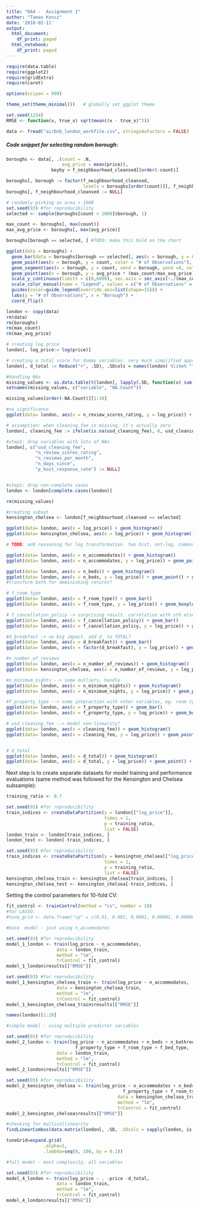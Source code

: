 ```yaml
---
title: "DA4 -  Assignment 1"
author: "Tamas Koncz"
date: '2018-02-11'
output:
  html_document:
    df_print: paged
  html_notebook:
    df_print: paged
---
```


```r
require(data.table)
require(ggplot2)
require(gridExtra)
require(caret)

options(scipen = 999)

theme_set(theme_minimal())   # globally set ggplot theme

set.seed(1234)
RMSE <- function(x, true_x) sqrt(mean((x - true_x)^2))
```


```r
data <- fread("airbnb_london_workfile.csv", stringsAsFactors = FALSE)
```

##### Code snippet for selecting random borough: 

```r
boroughs <- data[, .(count = .N, 
                     avg_price = mean(price)), 
                 keyby = f_neighbourhood_cleansed][order(-count)]

boroughs[, borough := factor(f_neighbourhood_cleansed, 
                             levels = boroughs[order(count)][, f_neighbourhood_cleansed])]
boroughs[, f_neighbourhood_cleansed := NULL]

# randomly picking an area > 1000
set.seed(93) #for reproducibility
selected <- sample(boroughs[count > 1000]$borough, 1)

```

```r
max_count <- boroughs[, max(count)]
max_avg_price <- boroughs[, max(avg_price)]

boroughs[borough == selected, ] #TODO: make this bold on the chart

ggplot(data = boroughs) + 
  geom_bar(data = boroughs[borough == selected], aes(x = borough, y = 6000), fill = "lightblue",  stat = "identity") +
  geom_point(aes(x = borough, y = count, color = "# of Observations"), shape = 20, size = 2) +
  geom_segment(aes(x = borough, y = count, xend = borough, yend =0, color = "# of Observations")) + 
  geom_point(aes(x = borough, y = avg_price * (max_count/max_avg_price), color = "Avg. Price"), shape = 4, size = 2) + 
  scale_y_continuous(limits = c(0,6000), sec.axis = sec_axis(~./(max_count/max_avg_price), name = "Avg. Price")) + 
  scale_color_manual(name = "Legend", values = c("# of Observations" = "tomato", "Avg. Price" = "darkblue")) + 
  guides(color=guide_legend(override.aes=list(shape=15))) +
  labs(y = "# of Observations", x = "Borough") +
  coord_flip()
```

```r
london <- copy(data)
rm(data)
rm(boroughs)
rm(max_count)
rm(max_avg_price)
```


```r
# creating log price
london[, log_price:= log(price)]

# creating a total score for dummy variables. very much simplified approach
london[, d_total := Reduce("+", .SD), .SDcols = names(london) %like% "^d_.*"]
```

```r
#handling NAs
missing_values <- as.data.table(t(london[, lapply(.SD, function(x) sum(is.na(x))), .SDcols = names(london)]), keep.rownames=TRUE)
setnames(missing_values, c("variable", "NA.Count"))

missing_values[order(-NA.Count)][1:10]

#no significance
ggplot(data= london, aes(x = n_review_scores_rating, y = log_price)) + geom_point() + geom_smooth()

# assumption: when cleaning_fee is missing, it's actually zero
london[, cleaning_fee := ifelse(is.na(usd_cleaning_fee), 0, usd_cleaning_fee)]

#step1: drop variables with lots of NAs
london[, c("usd_cleaning_fee", 
           "n_review_scores_rating",
           "n_reviews_per_month",
           "n_days_since",
           "p_host_response_rate") := NULL]


#step2: drop non-complete cases
london <- london[complete.cases(london)]
```

```r
rm(missing_values)
```


```r
#creating subset
kensington_chelsea <- london[f_neighbourhood_cleansed == selected]
```


```r
ggplot(data= london, aes(x = log_price)) + geom_histogram()
ggplot(data= kensington_chelsea, aes(x = log_price)) + geom_histogram()

# TODO: add reasoning for log transformation. two hist, not-log, common density, log

ggplot(data= london, aes(x = n_accommodates)) + geom_histogram()
ggplot(data= london, aes(x = n_accommodates, y = log_price)) + geom_point() + geom_smooth()

ggplot(data= london, aes(x = n_beds)) + geom_histogram()
ggplot(data= london, aes(x = n_beds, y = log_price)) + geom_point() + geom_smooth()
#transform both for deminishing returns?

# f_room_type
ggplot(data= london, aes(x = f_room_type)) + geom_bar()
ggplot(data= london, aes(x = f_room_type, y = log_price)) + geom_boxplot()

# f_cancellation_policy -> surprising result. correlation with sth else?
ggplot(data= london, aes(x = f_cancellation_policy)) + geom_bar()
ggplot(data= london, aes(x = f_cancellation_policy, y = log_price)) + geom_boxplot()

#d_breakfast -> no big impact. add d_ to TOTAL?
ggplot(data= london, aes(x = d_breakfast)) + geom_bar()
ggplot(data= london, aes(x = factor(d_breakfast), y = log_price)) + geom_boxplot()

#n_number_of_reviews
ggplot(data= london, aes(x = n_number_of_reviews)) + geom_histogram()
ggplot(data= kensington_chelsea, aes(x = n_number_of_reviews, y = log_price)) + geom_point() + geom_smooth()

#n_minimum_nights --> some outliers, handle
ggplot(data= london, aes(x = n_minimum_nights)) + geom_histogram()
ggplot(data= london, aes(x = n_minimum_nights, y = log_price)) + geom_point() + geom_smooth()

#f_property_type --> some interaction with other variables, eg. room type?
ggplot(data= london, aes(x = f_property_type)) + geom_bar()
ggplot(data= london, aes(x = f_property_type, y = log_price)) + geom_boxplot()

# usd_cleaning_fee --> model non-linearity?
ggplot(data= london, aes(x = cleaning_fee)) + geom_histogram()
ggplot(data= london, aes(x = cleaning_fee, y = log_price)) + geom_point() + geom_smooth()


# d_total
ggplot(data= london, aes(x = d_total)) + geom_histogram()
ggplot(data= london, aes(x = d_total, y = log_price)) + geom_point() + geom_smooth()
```


Next step is to create separate datasets for model training and performance evaluations (same method was followed for the Kensington and Chelsea subsample): 

```r
training_ratio <- 0.7

set.seed(93) #for reproducibility
train_indices <- createDataPartition(y = london[["log_price"]],
                                     times = 1,
                                     p = training_ratio,
                                     list = FALSE)
london_train <- london[train_indices, ]
london_test <- london[-train_indices, ]
```

```r
set.seed(93) #for reproducibility
train_indices <- createDataPartition(y = kensington_chelsea[["log_price"]],
                                     times = 1,
                                     p = training_ratio,
                                     list = FALSE)
kensington_chelsea_train <- kensington_chelsea[train_indices, ]
kensington_chelsea_test <- kensington_chelsea[-train_indices, ]
```
 
 
Setting the control parameters for 10-fold CV:
```r
fit_control <- trainControl(method = "cv", number = 10)
#for LASSO:
#tune_grid <- data.frame("cp" = c(0.01, 0.001, 0.0001, 0.00001, 0.000001))
```

```r
#base  model - just using n_accomodates

set.seed(93) #for reproducibility
model_1_london <- train(log_price ~ n_accommodates, 
                   data = london_train, 
                   method = "lm", 
                   trControl = fit_control)
model_1_london$results[["RMSE"]]

set.seed(93) #for reproducibility
model_1_kensington_chelsea_train <- train(log_price ~ n_accommodates, 
                   data = kensington_chelsea_train, 
                   method = "lm", 
                   trControl = fit_control)
model_1_kensington_chelsea_train$results[["RMSE"]]
```

```r
names(london)[1:20]
```


```r
#simple model - using multiple predictor variables

set.seed(93) #for reproducibility
model_2_london <- train(log_price ~ n_accommodates + n_beds + n_bathrooms + 
                          f_property_type + f_room_type + f_bed_type, 
                   data = london_train, 
                   method = "lm", 
                   trControl = fit_control)
model_2_london$results[["RMSE"]]
```

```r

set.seed(93) #for reproducibility
model_2_kensington_chelsea <- train(log_price ~ n_accommodates + n_beds + n_bathrooms +
                                            f_property_type + f_room_type + f_bed_type, 
                                          data = kensington_chelsea_train, 
                                          method = "lm",
                                          trControl = fit_control)
model_2_kensington_chelsea$results[["RMSE"]]
```
```r
#checking for multicollinearity
findLinearCombos(data.matrix(london[, .SD, .SDcols = sapply(london, is.numeric)]))

```


```r
tuneGrid=expand.grid(
              .alpha=1,
              .lambda=seq(0, 100, by = 0.1))
```

```r
#full model - most complexity, all variables

set.seed(93) #for reproducibility
model_4_london <- train(log_price ~ . -price -d_total, 
                   data = london_train, 
                   method = "lm", 
                   trControl = fit_control)
model_4_london$results[["RMSE"]]
```

